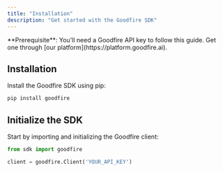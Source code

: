 ```yaml
---
title: "Installation"
description: "Get started with the Goodfire SDK"
---
```


<Info>
  **Prerequisite**: You'll need a Goodfire API key to follow this guide. Get one
  through [our platform](https://platform.goodfire.ai).
</Info>

## Installation

Install the Goodfire SDK using pip:

```bash
pip install goodfire
```

## Initialize the SDK

Start by importing and initializing the Goodfire client:

```python
from sdk import goodfire

client = goodfire.Client('YOUR_API_KEY')
```
